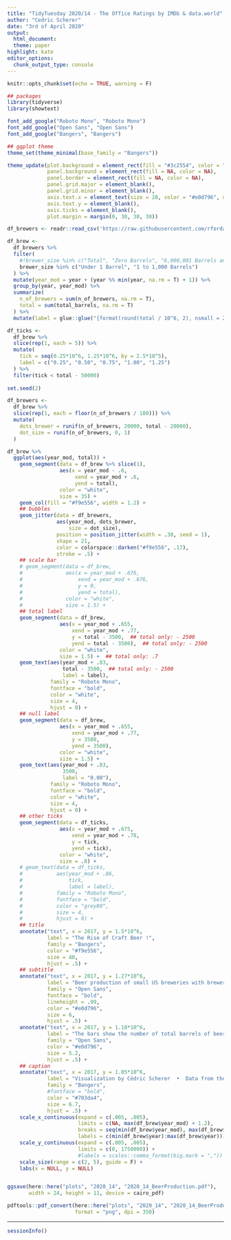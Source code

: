 ```yaml
---
title: "TidyTuesday 2020/14 - The Office Ratings by IMDb & data.world"
author: "Cedric Scherer"
date: "3rd of April 2020"
output:
  html_document:
  theme: paper
highlight: kate
editor_options:
  chunk_output_type: console
---
```

  
```r
knitr::opts_chunk$set(echo = TRUE, warning = F)
```

```r
## packages
library(tidyverse)
library(showtext)

font_add_google("Roboto Mono", "Roboto Mono")
font_add_google("Open Sans", "Open Sans")
font_add_google("Bangers", "Bangers")

## ggplot theme
theme_set(theme_minimal(base_family = "Bangers"))

theme_update(plot.background = element_rect(fill = "#3c2554", color = "#3c2554"),
             panel.background = element_rect(fill = NA, color = NA),
             panel.border = element_rect(fill = NA, color = NA),
             panel.grid.major = element_blank(),
             panel.grid.minor = element_blank(),
             axis.text.x = element_text(size = 28, color = "#e0d796", margin = margin(t = 10)),
             axis.text.y = element_blank(),
             axis.ticks = element_blank(),
             plot.margin = margin(0, 30, 30, 30))
```

```r
df_brewers <- readr::read_csv('https://raw.githubusercontent.com/rfordatascience/tidytuesday/master/data/2020/2020-03-31/brewer_size.csv')
```

```r
df_brew <- 
  df_brewers %>% 
  filter(
    #!brewer_size %in% c("Total", "Zero Barrels", "6,000,001 Barrels and Over")
    brewer_size %in% c("Under 1 Barrel", "1 to 1,000 Barrels")
  ) %>% 
  mutate(year_mod = year + (year %% min(year, na.rm = T) + 1)) %>% 
  group_by(year, year_mod) %>% 
  summarize(
    n_of_brewers = sum(n_of_brewers, na.rm = T),
    total = sum(total_barrels, na.rm = T)
  ) %>% 
  mutate(label = glue::glue("{format(round(total / 10^6, 2), nsmall = 2)}M"))

df_ticks <-
  df_brew %>% 
  slice(rep(1, each = 5)) %>% 
  mutate(
    tick = seq(0.25*10^6, 1.25*10^6, by = 2.5*10^5),
    label = c("0.25", "0.50", "0.75", "1.00", "1.25")
  ) %>% 
  filter(tick < total - 50000)
  
set.seed(2)

df_brewers <-
  df_brew %>% 
  slice(rep(1, each = floor(n_of_brewers / 100))) %>% 
  mutate(
    dots_brewer = runif(n_of_brewers, 20000, total - 20000),
    dot_size = runif(n_of_brewers, 0, 1)
  )
```


```r
df_brew %>% 
  ggplot(aes(year_mod, total)) +
    geom_segment(data = df_brew %>% slice(1),
                 aes(x = year_mod - .6, 
                      xend = year_mod + .6,
                      yend = total),
                 color = "white",
                 size = 35) +
    geom_col(fill = "#f9e556", width = 1.2) +
    ## bubbles
    geom_jitter(data = df_brewers,
                aes(year_mod, dots_brewer,
                    size = dot_size),
                position = position_jitter(width = .38, seed = 1),
                shape = 21,
                color = colorspace::darken("#f9e556", .17),
                stroke = .5) +
    ## scale bar
    # geom_segment(data = df_brew,
    #              aes(x = year_mod + .676, 
    #                  xend = year_mod + .676,
    #                  y = 0,
    #                  yend = total),
    #              color = "white",
    #              size = 1.5) +
    ## total label
    geom_segment(data = df_brew,
                 aes(x = year_mod + .655,
                     xend = year_mod + .77,
                     y = total - 3500,  ## total only: - 2500
                     yend = total - 3500),  ## total only: - 2500
                 color = "white",
                 size = 1.5) +  ## total only: .7
    geom_text(aes(year_mod + .83, 
                  total - 3500,  ## total only: - 2500
                  label = label),
              family = "Roboto Mono",
              fontface = "bold",
              color = "white",
              size = 4,
              hjust = 0) +
    ## null label
    geom_segment(data = df_brew,
                 aes(x = year_mod + .655,
                     xend = year_mod + .77,
                     y = 3500,
                     yend = 3500),
                 color = "white",
                 size = 1.5) +
    geom_text(aes(year_mod + .83, 
                  3500,
                  label = "0.00"),
              family = "Roboto Mono",
              fontface = "bold",
              color = "white",
              size = 4,
              hjust = 0) +
    ## other ticks
    geom_segment(data = df_ticks,
                 aes(x = year_mod + .675,
                     xend = year_mod + .78,
                     y = tick,
                     yend = tick),
                 color = "white",
                 size = .8) +
    # geom_text(data = df_ticks,
    #           aes(year_mod + .86,
    #               tick,
    #               label = label),
    #           family = "Roboto Mono",
    #           fontface = "bold",
    #           color = "grey80",
    #           size = 4,
    #           hjust = 0) +
    ## title
    annotate("text", x = 2017, y = 1.5*10^6, 
             label = "The Rise of Craft Beer !",
             family = "Bangers",
             color = "#f9e556",
             size = 40,
             hjust = .5) +
    ## subtitle
    annotate("text", x = 2017, y = 1.27*10^6, 
             label = "Beer production of small US breweries with brewer sizes below 1,000 barrels increased by more 225%\nover the last ten years. In the same time also the number of brewers increased by around 290%.",
             family = "Open Sans",
             fontface = "bold",
             lineheight = .99,
             color = "#e0d796",
             size = 6,
             hjust = .5) +
    annotate("text", x = 2017, y = 1.18*10^6, 
             label = "The bars show the number of total barrels of beer produced by year and each bubble represents 100 brewers.",
             family = "Open Sans",
             color = "#e0d796",
             size = 5.2,
             hjust = .5) +
    ## caption
    annotate("text", x = 2017, y = 1.05*10^6, 
             label = "Visualization by Cédric Scherer  •  Data from the Alcohol and Tobacco Tax and Trade Bureau (TTB)",
             family = "Bangers",
             #fontface = "bold",
             color = "#703da4",
             size = 6.7,
             hjust = .5) +
    scale_x_continuous(expand = c(.005, .005),
                       limits = c(NA, max(df_brew$year_mod) + 1.2),
                       breaks = seq(min(df_brew$year_mod), max(df_brew$year_mod), by = 2),
                       labels = c(min(df_brew$year):max(df_brew$year))) +
    scale_y_continuous(expand = c(.005, .005),
                       limits = c(0, 1750000)) +
                       #labels = scales::comma_format(big.mark = ",")) +
    scale_size(range = c(2, 5), guide = F) +
    labs(x = NULL, y = NULL)


ggsave(here::here("plots", "2020_14", "2020_14_BeerProduction.pdf"),
       width = 24, height = 11, device = cairo_pdf)

pdftools::pdf_convert(here::here("plots", "2020_14", "2020_14_BeerProduction.pdf"),
                      format = "png", dpi = 350)
```

***

```r
sessionInfo()
```

